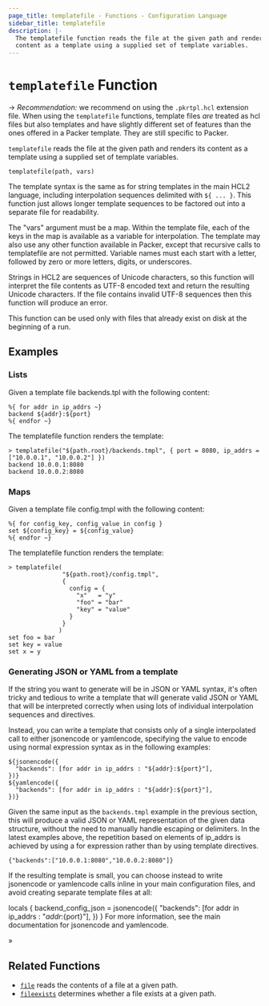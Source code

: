 ```yaml
---
page_title: templatefile - Functions - Configuration Language
sidebar_title: templatefile
description: |-
  The templatefile function reads the file at the given path and renders its
  content as a template using a supplied set of template variables.
---
```


# `templatefile` Function

-> *Recommendation:* we recommend on using the `.pkrtpl.hcl` extension file.
When using the `templatefile` functions, template files *are* treated as hcl
files but also templates and have slightly different set of features than the
ones offered in a Packer template. They are still specific to Packer.

`templatefile` reads the file at the given path and renders its content as a
template using a supplied set of template variables.

```hcl
templatefile(path, vars)
```

The template syntax is the same as for string templates in the main HCL2
language, including interpolation sequences delimited with `${ ... }`. This
function just allows longer template sequences to be factored out into a
separate file for readability.

The "vars" argument must be a map. Within the template file, each of the keys in
the map is available as a variable for interpolation. The template may also use
any other function available in Packer, except that recursive calls to
templatefile are not permitted. Variable names must each start with a letter,
followed by zero or more letters, digits, or underscores.

Strings in HCL2 are sequences of Unicode characters, so this function will
interpret the file contents as UTF-8 encoded text and return the resulting
Unicode characters. If the file contains invalid UTF-8 sequences then this
function will produce an error.

This function can be used only with files that already exist on disk at the
beginning of a run.

## Examples

### Lists

Given a template file backends.tpl with the following content:

```hcl
%{ for addr in ip_addrs ~}
backend ${addr}:${port}
%{ endfor ~}
```
The templatefile function renders the template:

```shell-session
> templatefile("${path.root}/backends.tmpl", { port = 8080, ip_addrs = ["10.0.0.1", "10.0.0.2"] })
backend 10.0.0.1:8080
backend 10.0.0.2:8080
```

### Maps

Given a template file config.tmpl with the following content:
```hcl
%{ for config_key, config_value in config }
set ${config_key} = ${config_value}
%{ endfor ~}
```
The templatefile function renders the template:
```shell-session
> templatefile(
               "${path.root}/config.tmpl",
               {
                 config = {
                   "x"   = "y"
                   "foo" = "bar"
                   "key" = "value"
                 }
               }
              )
set foo = bar
set key = value
set x = y
```

### Generating JSON or YAML from a template

If the string you want to generate will be in JSON or YAML syntax, it's often
tricky and tedious to write a template that will generate valid JSON or YAML
that will be interpreted correctly when using lots of individual interpolation
sequences and directives.

Instead, you can write a template that consists only of a single interpolated
call to either jsonencode or yamlencode, specifying the value to encode using
normal expression syntax as in the following examples:

```hcl
${jsonencode({
  "backends": [for addr in ip_addrs : "${addr}:${port}"],
})}
${yamlencode({
  "backends": [for addr in ip_addrs : "${addr}:${port}"],
})}
```

Given the same input as the `backends.tmpl` example in the previous section,
this will produce a valid JSON or YAML representation of the given data
structure, without the need to manually handle escaping or delimiters. In the
latest examples above, the repetition based on elements of ip_addrs is achieved
by using a for expression rather than by using template directives.

```
{"backends":["10.0.0.1:8080","10.0.0.2:8080"]}
```
If the resulting template is small, you can choose instead to write jsonencode or yamlencode calls inline in your main configuration files, and avoid creating separate template files at all:

locals {
  backend_config_json = jsonencode({
    "backends": [for addr in ip_addrs : "${addr}:${port}"],
  })
}
For more information, see the main documentation for jsonencode and yamlencode.

»

## Related Functions

- [`file`](/docs/templates/hcl_templates/functions/file/file) reads the contents
  of a file at a given path.
- [`fileexists`](/docs/templates/hcl_templates/functions/file/fileexists)
  determines whether a file exists at a given path.
